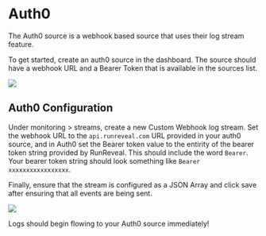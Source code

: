 # Auth0

The Auth0 source is a webhook based source that uses their log stream feature.

To get started, create an auth0 source in the dashboard. The source should have a webhook URL and a Bearer Token that is
available in the sources list.

<img src="/auth0-1.png"/>

## Auth0 Configuration

Under monitoring > streams, create a new Custom Webhook log stream. Set the webhook URL to the `api.runreveal.com` URL
provided in your auth0 source, and in Auth0 set the Bearer token value to the entirity of the bearer token string provided by
RunReveal. This should include the word `Bearer`. Your bearer token string should look something like `Bearer xxxxxxxxxxxxxxxxx`.

Finally, ensure that the stream is configured as a JSON Array and click save after ensuring that all events are being sent.

<img src="/auth0-2.png"/>

Logs should begin flowing to your Auth0 source immediately!
